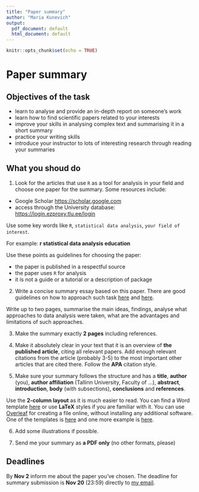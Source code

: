 ```yaml
---
title: "Paper summary"
author: "Maria Kunevich"
output:
  pdf_document: default
  html_document: default
---
```


```r
knitr::opts_chunk$set(echo = TRUE)
```

# Paper summary

## Objectives of the task

* learn to analyse and provide an in-depth report on someone’s work
* learn how to find scientific papers related to your interests
* improve your skills in analysing complex text and summarising it in a short summary
* practice your writing skills
* introduce your instructor to lots of interesting research through reading your summaries

## What you shoud do

1. Look for the articles that use ```R``` as a tool for analysis in your field and choose one paper for the summary.
Some resources include:
* Google Scholar <https://scholar.google.com>
* access through the University database: <https://login.ezproxy.tlu.ee/login>

Use some key words like ```R```, ```statistical data analysis```, ```your field of interest```.

For example: **r statistical data analysis  education**

Use these points as guidelines for choosing the paper: 

* the paper is published in a respectful source
* the paper uses ```R``` for analysis
* it is not a guide or a tutorial or a description of package

2. Write a concise summary essay based on this paper. There are good guidelines on how to approach such task [here](http://courses.washington.edu/ordinary/summary.pdf) and [here](https://writingcenter.uconn.edu/wp-content/uploads/sites/593/2014/06/How_to_Summarize_a_Research_Article1.pdf).

Write up to two pages, summarise the main ideas, findings, analyse what approaches to data analysis were taken, what are the advantages and limitations of such approaches.

3. Make the summary exactly **2 pages** including references.

4. Make it absolutely clear in your text that it is an overview of **the published article**, citing all relevant papers. Add enough relevant citations from the article (probably 3-5) to the most important other articles that are cited there. Follow the **APA** citation style.

5. Make sure your summary follows the structure and has a **title**, **author** (you), **author affiliation** (Tallinn University, Faculty of …), **abstract**, **introduction**, **body** (with subsections), **conclusions** and **references**.

Use the **2-column layout** as it is much easier to read. You can find a Word template [here](https://docs.google.com/document/d/e/2PACX-1vTkf2KselDOxYV1dQ5RlfNA90K_4fLZ4CbDkENSCiStROCJnl-eTpvKuTa7WQyqFA/pub) or use **LaTeX** styles if you are familiar with it. You can use [Overleaf](https://www.overleaf.com/) for creating a file online, without installing any additional software. One of the templates is [here](https://www.overleaf.com/latex/templates/icml2021-template/dsftnbmjgyhv) and one more example is [here](https://www.overleaf.com/latex/templates/data-driven-gamification-design-workshop-2017-the-two-column-style-for-ceur-ws/hpzqfrtytjwh).

6. Add some illustrations if possible.

7. Send me your summary as **a PDF only** (no other formats, please)

## Deadlines

By **Nov 2** inform me about the paper you've chosen. 
The deadline for summary submission is **Nov 20** (23:59) directly to [my email](mailto:msk41@tlu.ee).
